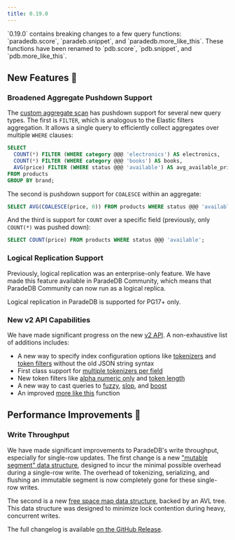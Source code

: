 ```yaml
---
title: 0.19.0
---
```


<Note>
  `0.19.0` contains breaking changes to a few query functions: `paradedb.score`,
  `paradeb.snippet`, and `paradedb.more_like_this`. These functions have been
  renamed to `pdb.score`, `pdb.snippet`, and `pdb.more_like_this`.
</Note>

## New Features 🎉

### Broadened Aggregate Pushdown Support

The [custom aggregate scan](/documentation/aggregates) has pushdown support for several new query types. The first is `FILTER`,
which is analogous to the Elastic filters aggregation. It allows a single query to efficiently collect aggregates over multiple
`WHERE` clauses:

```sql
SELECT
  COUNT(*) FILTER (WHERE category @@@ 'electronics') AS electronics,
  COUNT(*) FILTER (WHERE category @@@ 'books') AS books,
  AVG(price) FILTER (WHERE status @@@ 'available') AS avg_available_price
FROM products
GROUP BY brand;
```

The second is pushdown support for `COALESCE` within an aggregate:

```sql
SELECT AVG(COALESCE(price, 0)) FROM products WHERE status @@@ 'available';
```

And the third is support for `COUNT` over a specific field (previously, only `COUNT(*)` was pushed down):

```sql
SELECT COUNT(price) FROM products WHERE status @@@ 'available';
```

### Logical Replication Support

Previously, logical replication was an enterprise-only feature. We have made this feature available in ParadeDB Community,
which means that ParadeDB Community can now run as a logical replica.

<Note>Logical replication in ParadeDB is supported for PG17+ only.</Note>

### New v2 API Capabilities

We have made significant progress on the new [v2 API](/v2/overview). A non-exhaustive list of additions includes:

- A new way to specify index configuration options like [tokenizers](/v2/tokenizers/overview) and [token filters](/v2/token_filters/overview) without the
  old JSON string syntax
- First class support for [multiple tokenizers per field](/v2/tokenizers/multiple_per_field)
- New token filters like [alpha numeric only](/v2/token_filters/alpha_numeric) and [token length](/v2/token_filters/token_length)
- A new way to cast queries to [fuzzy](/v2/full-text/fuzzy), [slop](/v2/full-text/phrase#adding-slop), and [boost](/v2/sorting/boost)
- An improved [more like this](/v2/query-builder/specialized/more_like_this) function

## Performance Improvements 🚀

### Write Throughput

We have made significant improvements to ParadeDB's write throughput, especially for single-row updates. The first change is a new
["mutable segment" data structure](https://github.com/paradedb/paradedb/pull/3203), designed to incur the minimal possible overhead during a single-row write. The overhead of tokenizing,
serializing, and flushing an immutable segment is now completely gone for these single-row writes.

The second is a new [free space map data structure](https://github.com/paradedb/paradedb/pull/3252), backed by an AVL tree. This data structure was designed to minimize lock contention
during heavy, concurrent writes.

The full changelog is available [on the GitHub Release](https://github.com/paradedb/paradedb/releases/tag/v0.19.0).
